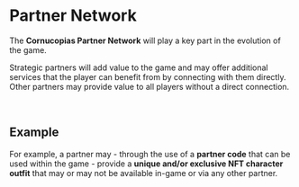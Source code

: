 # Partner Network  

The **Cornucopias Partner Network** will play a key part in the evolution of the game.  

Strategic partners will add value to the game and may offer additional services that the player can benefit from by connecting with them directly. Other partners may provide value to all players without a direct connection.  

</br>

## Example  

For example, a partner may - through the use of a **partner code** that can be used within the game - provide a **unique and/or exclusive NFT character outfit** that may or may not be available in-game or via any other partner.  
